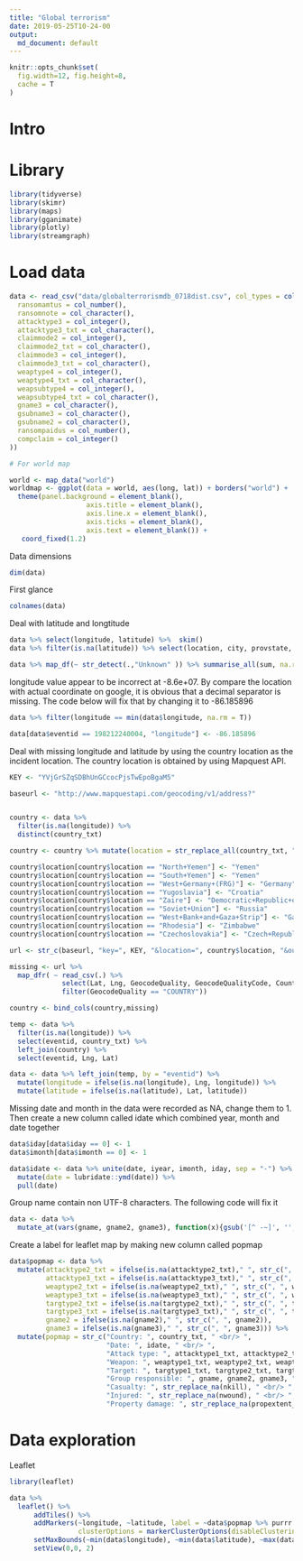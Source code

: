 ```yaml
---
title: "Global terrorism"
date: 2019-05-25T10-24-00
output: 
  md_document: default
---
```


```r
knitr::opts_chunk$set(
  fig.width=12, fig.height=8,
  cache = T
)

```

# Intro

# Library

```r
library(tidyverse)
library(skimr)
library(maps)
library(gganimate)
library(plotly)
library(streamgraph)
```

# Load data

```r
data <- read_csv("data/globalterrorismdb_0718dist.csv", col_types = cols(
  ransomamtus = col_number(),
  ransomnote = col_character(),
  attacktype3 = col_integer(),
  attacktype3_txt = col_character(),
  claimmode2 = col_integer(),
  claimmode2_txt = col_character(),
  claimmode3 = col_integer(),
  claimmode3_txt = col_character(),
  weaptype4 = col_integer(),
  weaptype4_txt = col_character(),
  weapsubtype4 = col_integer(),
  weapsubtype4_txt = col_character(),
  gname3 = col_character(),
  gsubname3 = col_character(),
  gsubname2 = col_character(),
  ransompaidus = col_number(),
  compclaim = col_integer()
))

# For world map

world <- map_data("world")
worldmap <- ggplot(data = world, aes(long, lat)) + borders("world") +
  theme(panel.background = element_blank(),
                   axis.title = element_blank(),
                   axis.line.x = element_blank(),
                   axis.ticks = element_blank(),
                   axis.text = element_blank()) +
   coord_fixed(1.2)


```

Data dimensions

```r
dim(data)
```

First glance

```r
colnames(data)
```


Deal with latitude and longtitude
```r
data %>% select(longitude, latitude) %>%  skim()
data %>% filter(is.na(latitude)) %>% select(location, city, provstate, country_txt, specificity) %>% filter(is.na(specificity))

data %>% map_df(~ str_detect(.,"Unknown" )) %>% summarise_all(sum, na.rm = TRUE)
```

longitude value appear to be incorrect at -8.6e+07. By compare the location with actual coordinate on google, it is obvious that a decimal separator is missing. The code below will fix that by changing it to -86.185896

```r
data %>% filter(longitude == min(data$longitude, na.rm = T))

data[data$eventid == 198212240004, "longitude"] <- -86.185896

```

Deal with missing longitude and latitude by using the country location as the incident location. The country location is obtained by using Mapquest API. 

```r
KEY <- "YVjGrSZqSDBhUnGCcocPjsTwEpoBgaM5"
```



```r

baseurl <- "http://www.mapquestapi.com/geocoding/v1/address?"


country <- data %>%  
  filter(is.na(longitude)) %>% 
  distinct(country_txt) 

country <- country %>% mutate(location = str_replace_all(country_txt, " ", "+"))

country$location[country$location == "North+Yemen"] <- "Yemen"
country$location[country$location == "South+Yemen"] <- "Yemen"
country$location[country$location == "West+Germany+(FRG)"] <- "Germany"
country$location[country$location == "Yugoslavia"] <- "Croatia"
country$location[country$location == "Zaire"] <- "Democratic+Republic+of+the+Congo"
country$location[country$location == "Soviet+Union"] <- "Russia"
country$location[country$location == "West+Bank+and+Gaza+Strip"] <- "Gaza+Strip"
country$location[country$location == "Rhodesia"] <- "Zimbabwe"
country$location[country$location == "Czechoslovakia"] <- "Czech+Republic" 

url <- str_c(baseurl, "key=", KEY, "&location=", country$location, "&outFormat=csv")

missing <- url %>% 
  map_dfr( ~ read_csv(.) %>% 
             select(Lat, Lng, GeocodeQuality, GeocodeQualityCode, Country) %>% 
             filter(GeocodeQuality == "COUNTRY"))

country <- bind_cols(country,missing) 

temp <- data %>% 
  filter(is.na(longitude)) %>% 
  select(eventid, country_txt) %>% 
  left_join(country) %>%  
  select(eventid, Lng, Lat)

data <- data %>% left_join(temp, by = "eventid") %>% 
  mutate(longitude = ifelse(is.na(longitude), Lng, longitude)) %>% 
  mutate(latitude = ifelse(is.na(latitude), Lat, latitude))
```

Missing date and month in the data were recorded as NA, change them to 1. Then create a new column called idate which combined year, month and date together

```r

data$iday[data$iday == 0] <- 1
data$imonth[data$imonth == 0] <- 1

data$idate <- data %>% unite(date, iyear, imonth, iday, sep = "-") %>% 
  mutate(date = lubridate::ymd(date)) %>% 
  pull(date)

```

Group name contain non UTF-8 characters. The following code will fix it

```r
data <- data %>% 
  mutate_at(vars(gname, gname2, gname3), function(x){gsub('[^ -~]', '', x)})
```

Create a label for leaflet map by making new column called popmap

```r
data$popmap <- data %>% 
  mutate(attacktype2_txt = ifelse(is.na(attacktype2_txt)," ", str_c(", ", attacktype2_txt)),
         attacktype3_txt = ifelse(is.na(attacktype3_txt)," ", str_c(", ", attacktype3_txt)),
         weaptype2_txt = ifelse(is.na(weaptype2_txt)," ", str_c(", ", weaptype2_txt)),
         weaptype3_txt = ifelse(is.na(weaptype3_txt)," ", str_c(", ", weaptype3_txt)),
         targtype2_txt = ifelse(is.na(targtype2_txt)," ", str_c(", ", targtype2_txt)),
         targtype3_txt = ifelse(is.na(targtype3_txt)," ", str_c(", ", targtype3_txt)),
         gname2 = ifelse(is.na(gname2)," ", str_c(", ", gname2)),
         gname3 = ifelse(is.na(gname3)," ", str_c(", ", gname3))) %>% 
  mutate(popmap = str_c("Country: ", country_txt, " <br/> ", 
                        "Date: ", idate, " <br/> ",
                        "Attack type: ", attacktype1_txt, attacktype2_txt, attacktype3_txt, " <br/> ",
                        "Weapon: ", weaptype1_txt, weaptype2_txt, weaptype3_txt, " <br/> ",
                        "Target: ", targtype1_txt, targtype2_txt, targtype3_txt, " <br/> ",
                        "Group responsible: ", gname, gname2, gname3, " <br/> ",
                        "Casualty: ", str_replace_na(nkill), " <br/> ",
                        "Injured: ", str_replace_na(nwound), " <br/> ",
                        "Property damage: ", str_replace_na(propextent_txt))) %>% pull(popmap)
```


# Data exploration

 Leaflet

```r
library(leaflet)

data %>%
  leaflet() %>% 
      addTiles() %>%
      addMarkers(~longitude, ~latitude, label = ~data$popmap %>% purrr::map(shiny::HTML) ,
                 clusterOptions = markerClusterOptions(disableClusteringAtZoom = 12)) %>% 
      setMaxBounds(~min(data$longitude), ~min(data$latitude), ~max(data$longitude), ~max(data$latitude)) %>% 
      setView(0,0, 2)
```

